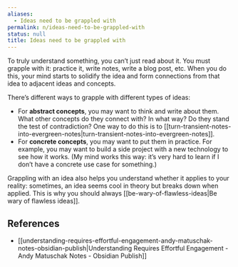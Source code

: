 ```yaml
---
aliases:
  - Ideas need to be grappled with
permalink: n/ideas-need-to-be-grappled-with
status: null
title: Ideas need to be grappled with
---
```

To truly understand something, you can’t just read about it. You must grapple with it: practice it, write notes, write a blog post, etc. When you do this, your mind starts to solidify the idea and form connections from that idea to adjacent ideas and concepts.

There’s different ways to grapple with different types of ideas:

- For **abstract concepts**, you may want to think and write about them. What other concepts do they connect with? In what way? Do they stand the test of contradiction? One way to do this is to [[turn-transient-notes-into-evergreen-notes|turn-transient-notes-into-evergreen-notes]].
- For **concrete concepts**, you may want to put them in practice. For example, you may want to build a side project with a new technology to see how it works. (My mind works this way: it’s very hard to learn if I don’t have a concrete use case for something.)

Grappling with an idea also helps you understand whether it applies to your reality: sometimes, an idea seems cool in theory but breaks down when applied. This is why you should always [[be-wary-of-flawless-ideas|Be wary of flawless ideas]].

## References

- [[understanding-requires-effortful-engagement-andy-matuschak-notes-obsidian-publish|Understanding Requires Effortful Engagement - Andy Matuschak Notes - Obsidian Publish]]
